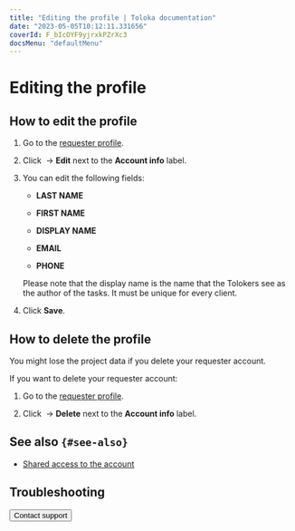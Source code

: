 ```yaml
---
title: "Editing the profile | Toloka documentation"
date: "2023-05-05T10:12:11.331656"
coverId: F_bIcOYF9yjrxkPZrXc3
docsMenu: "defaultMenu"
---
```



# Editing the profile

## How to edit the profile

1. Go to the [requester profile](https://platform.toloka.ai/requester/profile).

1. Click <img src="https://tlkfrontprod.azureedge.net/portal-production/static/uploaded/images/1675425178780/1675425178780_original_svg.svg" alt="" /> → **Edit** next to the **Account info** label.

1. You can edit the following fields:

    - **LAST NAME**

    - **FIRST NAME**

    - **DISPLAY NAME**

    - **EMAIL**

    - **PHONE**

    <Note mode="warning" title="Warning">

    Please note that the display name is the name that the Tolokers see as the author of the tasks. It must be unique for every client.

    </Note>

1. Click **Save**.

## How to delete the profile

<Note mode="restriction" title="Alert">

You might lose the project data if you delete your requester account.

</Note>

If you want to delete your requester account:

1. Go to the [requester profile](https://platform.toloka.ai/requester/profile).

1. Click <img src="https://tlkfrontprod.azureedge.net/portal-production/static/uploaded/images/1675425178780/1675425178780_original_svg.svg" alt="" /> → **Delete** next to the **Account info** label.

## See also `{#see-also}`

- [Shared access to the account](/docs/guide/multiple-access)

## Troubleshooting

<FaqChangeAccountType/>

<FaqDeleteAccount/>

<Button view="defaultInverse" size="l" type="link" url="/docs/guide/troubleshooting/support?form-source=guide-edit-profile">Contact support</Button>